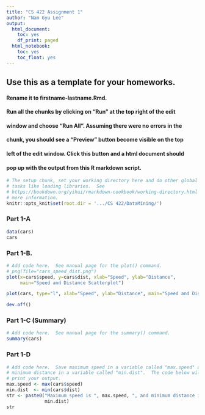 ```yaml
---
title: "CS 422 Assignment 1"
author: "Nam Gyu Lee"
output:
  html_document:
    toc: yes
    df_print: paged
  html_notebook:
    toc: yes
    toc_float: yes
---
```


<!-- More information in R Markdown can be found at:
1. https://www.ssc.wisc.edu/sscc/pubs/RFR/RFR_RMarkdown.html  This is 
   the place to start since it is a short tutorial.
2. https://rmarkdown.rstudio.com/index.html This contains a longer 
   tutorial.  Take a look at the cheatsheet in 
   https://rmarkdown.rstudio.com/lesson-15.html, it is a concise 
   reference of R Markdown on two pages.
<-->

## Use this as a template for your homeworks.
#### Rename it to firstname-lastname.Rmd.
#### Run all the chunks by clicking on "Run" at the top right of the edit 
#### window and choose "Run All".  Assuming there were no errors in the
#### chunk, you should see a "Preview" button become visible on the top
#### left of the edit window.  Click this button and a html document should
#### pop up with the output from this R markdown script.

```r
# The setup chunk, set your working directory here and do other global 
# tasks like loading libraries.  See  
# https://bookdown.org/yihui/rmarkdown-cookbook/working-directory.html for
# more information.
knitr::opts_knit$set(root.dir = '.../CS 422/DataMining/')
```

### Part 1-A
```r
data(cars)
cars
```

### Part 1-B.

```r
# Add code here.  See manual page for the plot() command.
# png(file="cars_speed_dist.png")
plot(x=cars$speed, y=cars$dist, xlab="Speed", ylab="Distance", 
     main="Speed and Distance Scatterplot")

plot(cars, type="l", xlab="Speed", ylab="Distance", main="Speed and Distacne Line Graph")

dev.off()
```
### Part 1-C (Summary)
```r
# Add code here.  See manual page for the summary() command.
summary(cars)
```

### Part 1-D
```r
# Add code here.  Save maximum speed in a variable called "max.speed" and
# minimum distance in a variable called "min.dist".  The code below will
# print your output.
max.speed <- max(cars$speed)
min.dist  <- min(cars$dist)
str <- paste0("Maximum speed is ", max.speed, ", and minimum distance is ", 
              min.dist)
str
```
